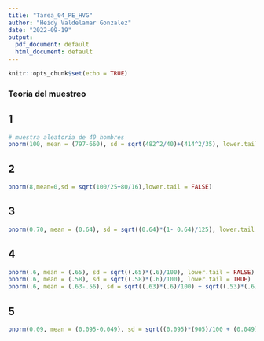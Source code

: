 ```yaml
---
title: "Tarea_04_PE_HVG"
author: "Heidy Valdelamar Gonzalez"
date: "2022-09-19"
output:
  pdf_document: default
  html_document: default
---
```


```r
knitr::opts_chunk$set(echo = TRUE)
```
### Teoría del muestreo

## 1
```r
# muestra aleatoria de 40 hombres
pnorm(100, mean = (797-660), sd = sqrt(482^2/40)+(414^2/35), lower.tail = FALSE)
```
## 2 
```r
pnorm(8,mean=0,sd = sqrt(100/25+80/16),lower.tail = FALSE)
```
## 3
```r
pnorm(0.70, mean = (0.64), sd = sqrt((0.64)*(1- 0.64)/125), lower.tail = FALSE)
```
## 4
```r
pnorm(.6, mean = (.65), sd = sqrt((.65)*(.6)/100), lower.tail = FALSE)
pnorm(.6, mean = (.58), sd = sqrt((.58)*(.6)/100), lower.tail = TRUE)
pnorm(.6, mean = (.63-.56), sd = sqrt((.63)*(.6)/100) + sqrt((.53)*(.6)/100), lower.tail = FALSE)
```
## 5
```r
pnorm(0.09, mean = (0.095-0.049), sd = sqrt((0.095)*(905)/100 + (0.049)*(951)/120), lower.tail = FALSE)
```

